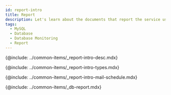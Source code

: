 ```yaml
---
id: report-intro
title: Report
description: Let's learn about the documents that report the service usage and failure records for individual projects.
tags:
  - MySQL
  - Database
  - Database Monitoring
  - Report
---
```



<Note product='MySQL' link='../mysql-v1/report-intro' />

<!-- Overview -->

{@include: ../common-items/_report-intro-desc.mdx}

<!-- ## Report type -->

{@include: ../common-items/_report-intro-types.mdx}

<!-- ## Scheduling the email delivery -->

{@include: ../common-items/_report-intro-mail-schedule.mdx}

{@include: ../common-items/_db-report.mdx}
